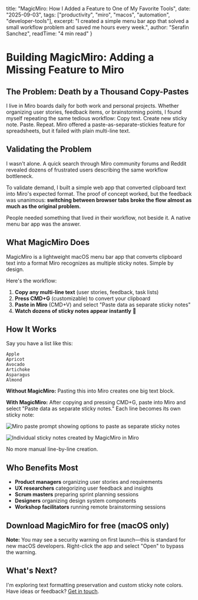   title: "MagicMiro: How I Added a Feature to One of My Favorite Tools",
  date: "2025-09-03",
  tags: ["productivity", "miro", "macos", "automation", "developer-tools"],
  excerpt: "I created a simple menu bar app that solved a small workflow problem and saved me hours every week.",
  author: "Serafin Sanchez",
  readTime: "4 min read"
}


# Building MagicMiro: Adding a Missing Feature to Miro

## The Problem: Death by a Thousand Copy-Pastes

I live in Miro boards daily for both work and personal projects. Whether organizing user stories, feedback items, or brainstorming points, I found myself repeating the same tedious workflow: Copy text. Create new sticky note. Paste. Repeat. Miro offered a paste-as-separate-stickies feature for spreadsheets, but it failed with plain multi-line text.

## Validating the Problem

I wasn't alone. A quick search through Miro community forums and Reddit revealed dozens of frustrated users describing the same workflow bottleneck.

To validate demand, I built a simple web app that converted clipboard text into Miro's expected format. The proof of concept worked, but the feedback was unanimous: **switching between browser tabs broke the flow almost as much as the original problem.** 

People needed something that lived *in* their workflow, not beside it. A native menu bar app was the answer.

## What MagicMiro Does

MagicMiro is a lightweight macOS menu bar app that converts clipboard text into a format Miro recognizes as multiple sticky notes. Simple by design.

Here's the workflow:

1. **Copy any multi-line text** (user stories, feedback, task lists)
2. **Press CMD+G** (customizable) to convert your clipboard
3. **Paste in Miro** (CMD+V) and select "Paste data as separate sticky notes"
4. **Watch dozens of sticky notes appear instantly** 🎉

## How It Works 

Say you have a list like this:

```
Apple
Apricot
Avocado
Artichoke
Asparagus
Almond
```

**Without MagicMiro:** Pasting this into Miro creates one big text block.

**With MagicMiro:** After copying and pressing CMD+G, paste into Miro and select "Paste data as separate sticky notes." Each line becomes its own sticky note:

![Miro paste prompt showing options to paste as separate sticky notes](/images/blog/paste-as.png)

![Individual sticky notes created by MagicMiro in Miro](/images/blog/stickies.png)

No more manual line-by-line creation.

## Who Benefits Most

- **Product managers** organizing user stories and requirements
- **UX researchers** categorizing user feedback and insights
- **Scrum masters** preparing sprint planning sessions
- **Designers** organizing design system components
- **Workshop facilitators** running remote brainstorming sessions


## Download MagicMiro for free (macOS only)

<DownloadWithEmail
  downloadUrl="/MagicMiro.dmg"
  fileName="MagicMiro.dmg"
  source="magicmiro-download"
  title="Download MagicMiro v1.0 for macOS"
  description="Get notified about updates and new features"
  fileSize="1.4MB"
/>

**Note:** You may see a security warning on first launch—this is standard for new macOS developers. Right-click the app and select "Open" to bypass the warning.

## What's Next?

I'm exploring text formatting preservation and custom sticky note colors. Have ideas or feedback? [Get in touch](/contact).
